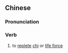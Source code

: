 {{also|气实}}
==Chinese==
{{zh-forms|s=气实}}

===Pronunciation===
{{zh-pron
|m=qìshí
|cat=v
}}

===Verb===
{{zh-verb}}

# to [[replete]] [[chi]] or [[life force]]